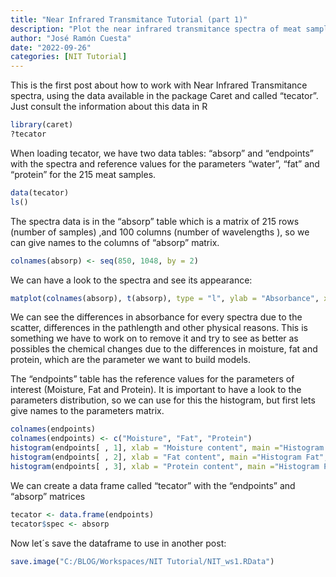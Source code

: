 ```yaml
---
title: "Near Infrared Transmitance Tutorial (part 1)"
description: "Plot the near infrared transmitance spectra of meat samples and have a look to the histograms of the main parameters using classic R code"
author: "José Ramón Cuesta"
date: "2022-09-26"
categories: [NIT Tutorial]
---
```

This is the first post about how to work with Near Infrared Transmitance spectra, using the data available in the package Caret and called "tecator". Just consult the information about this data in R

```r
library(caret)
?tecator
```

When loading tecator, we have two data tables: "absorp" and "endpoints" with the spectra and reference values for the parameters "water", "fat" and "protein" for the 215 meat samples.

```r
data(tecator)
ls()
```

The spectra data is in the "absorp" table which is a matrix of 215 rows (number of samples) ,and 100 columns (number of wavelengths ), so we can give names to the columns of "absorp" matrix.

```r
colnames(absorp) <- seq(850, 1048, by = 2)
```

We can have a look to the spectra and see its appearance:

```r
matplot(colnames(absorp), t(absorp), type = "l", ylab = "Absorbance", xlab = "wavelength (nm)", main = "Raw meat spectra")
```

We can see the differences in absorbance for every spectra due to the scatter, differences in the pathlength and other physical reasons. This is something we have to work on to remove it and try to see as better as possibles the chemical changes due to the differences in moisture, fat and protein, which are the parameter we want to build models.

The "endpoints" table has the reference values for the parameters of interest (Moisture, Fat and Protein). It is important to have a look to the parameters distribution, so we can use for this the histogram, but first lets give names to the parameters matrix.

```r
colnames(endpoints)
colnames(endpoints) <- c("Moisture", "Fat", "Protein")
histogram(endpoints[ , 1], xlab = "Moisture content", main ="Histogram Moisture", col = "blue")
histogram(endpoints[ , 2], xlab = "Fat content", main ="Histogram Fat", col = "grey")
histogram(endpoints[ , 3], xlab = "Protein content", main ="Histogram Protein", col = "red")
```

We can create a data frame called "tecator" with the "endpoints" and "absorp" matrices

```r
tecator <- data.frame(endpoints)
tecator$spec <- absorp

```

Now let´s save the dataframe to use in another post:

```r
save.image("C:/BLOG/Workspaces/NIT Tutorial/NIT_ws1.RData")
```

